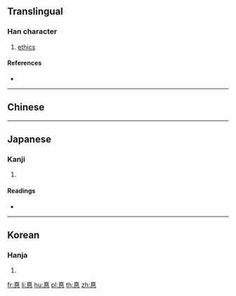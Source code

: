 {{character info/new}}
{{also|德|悳}}
==Translingual==

===Han character===
{{Han char|rn=61|rad=心|as=08|sn=11|four=|canj=JMP|ids=⿱直心}}

# [[ethics]]

====References====
* {{Han ref|kx=0392.181|hdz=42309.030|uh=60EA|ud=24810}}

----

==Chinese==
{{zh-see|德|v}}

----

==Japanese==

===Kanji===
{{ja-kanji|grade=|rs=心08}}

# {{defn|lang=ja|sort=心08}}

====Readings====
* {{ja-readings|on=[[とく]] (toku)|kun=[[とく]] (toku), [[おしえ]] (oshie)}}

----

==Korean==

===Hanja===
{{ko-hanja|hangeul=덕|eumhun=|rv=deok|mr=tŏk|y=tek}}

# {{defn|lang=ko|sort=心08}}

[[fr:惪]]
[[li:惪]]
[[hu:惪]]
[[pl:惪]]
[[th:惪]]
[[zh:惪]]